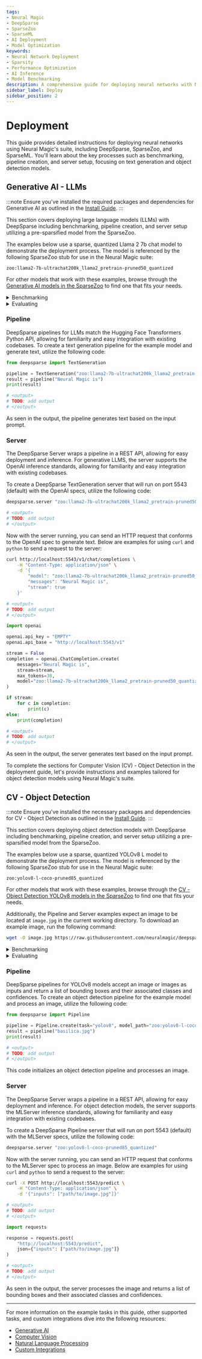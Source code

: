 ```yaml
---
tags:
- Neural Magic
- DeepSparse
- SparseZoo
- SparseML
- AI Deployment
- Model Optimization
keywords:
- Neural Network Deployment
- Sparsity
- Performance Optimization
- AI Inference
- Model Benchmarking
description: A comprehensive guide for deploying neural networks with Neural Magic’s DeepSparse, SparseZoo, and SparseML, focusing on text generation and object detection.
sidebar_label: Deploy
sidebar_position: 2
---
```


# Deployment

This guide provides detailed instructions for deploying neural networks using Neural Magic's suite, including DeepSparse, SparseZoo, and SparseML.
You'll learn about the key processes such as benchmarking, pipeline creation, and server setup, focusing on text generation and object detection models.

## Generative AI - LLMs

:::note
Ensure you've installed the required packages and dependencies for Generative AI as outlined in the [Install Guide](./install#generative-ai).
:::

This section covers deploying large language models (LLMs) with DeepSparse including benchmarking, pipeline creation, and server setup utilizing a pre-sparsified model from the SparseZoo.

The examples below use a sparse, quantized Llama 2 7b chat model to demonstrate the deployment process.
The model is referenced by the following SparseZoo stub for use in the Neural Magic suite:
```text
zoo:llama2-7b-ultrachat200k_llama2_pretrain-pruned50_quantized
```

For other models that work with these examples, browse through the [Generative AI models in the SparseZoo](https://sparsezoo.neuralmagic.com/?modelSet=generative_ai) to find one that fits your needs.

<details>
<summary>Benchmarking</summary>

Benchmarking is an optional step that demonstrates how to validate the performance for both dense and sparsified models, while showcasing the benefits of sparsity in the process.

First benchmark an unoptimized version of the model to establish the baseline.
The SparseZoo stub for the dense model is:
```text
zoo:llama2-7b-ultrachat200k_llama2_pretrain-base
```

Utilizing this stub, benchmark the dense, baseline model with the following command:
<Tabs>
<TabItem value="bash" label="Bash" default>

```bash
deepsparse.benchmark "zoo:llama2-7b-ultrachat200k_llama2_pretrain-base"

# <output>
# TODO: add output
# </output>
```

</TabItem>
<TabItem value="python" label="Python">

```python
from deepsparse import benchmark

result = benchmark("zoo:llama2-7b-ultrachat200k_llama2_pretrain-base")
print(result)

# <output>
# TODO: add output
# </output>
```

</TabItem>
</Tabs>

As seen in the output, the baseline model achieves a throughput of `x` tokens per second on a 4-core Intel CPU.

Next, benchmark the sparsified model to compare the performance:
<Tabs>
<TabItem value="bash" label="Bash" default>

```bash
deepsparse.benchmark "zoo:llama2-7b-ultrachat200k_llama2_pretrain-pruned50_quantized"

# <output>
# TODO: add output
# </output>
```

</TabItem>
<TabItem value="python" label="Python">

```python
from deepsparse import benchmark

result = benchmark("zoo:llama2-7b-ultrachat200k_llama2_pretrain-pruned50_quantized")
print(result)

# <output>
# TODO: add output
# </output>
```

</TabItem>
</Tabs>

The sparsified model achieves a throughput of `y` tokens per second on the same CPU, which is `z` times faster than the baseline model!

</details>

<details>
<summary>Evaluating</summary>

This is an optional step that demonstrates how to evaluate a model on a given dataset or set of datasets using DeepSparse to validate and compare the accuracies of dense and sparsified models.

First, evaluate the baseline model to establish the accuracy baseline.
The SparseZoo stub for the dense model is:
```text
zoo:llama2-7b-ultrachat200k_llama2_pretrain-base
```

Utilizing this stub, evaluate the dense, baseline model utilizing the `lm-eval-harness` with the following command:
<Tabs>
<TabItem value="bash" label="Bash" default>

```bash
deepsparse.evaluate "zoo:llama2-7b-ultrachat200k_llama2_pretrain-pruned50_quantized" --integration lm

# <output>
# TODO: add output
# </output>
```

</TabItem>
<TabItem value="python" label="Python">

```python
from deepsparse import evaluate

result = evaluate("zoo:llama2-7b-ultrachat200k_llama2_pretrain-pruned50_quantized", integration="lm")
print(result)

# <output>
# TODO: add output
# </output>
```

</TabItem>
</Tabs>

As seen in the output, the baseline model achieves a perplexity of `x` on the validation dataset.

Next, evaluate the sparsified model to compare the accuracy:
<Tabs>
<TabItem value="bash" label="Bash" default>

```bash
deepsparse.evaluate "zoo:llama2-7b-ultrachat200k_llama2_pretrain-pruned50_quantized" --integration lm

# <output>
# TODO: add output
# </output>
```

</TabItem>
<TabItem value="python" label="Python">

```python
from deepsparse import evaluate

result = evaluate("zoo:llama2-7b-ultrachat200k_llama2_pretrain-pruned50_quantized", integration="lm")
print(result)

# <output>
# TODO: add output
# </output>
```

</TabItem>
</Tabs>

The sparsified model achieves a perplexity of `y` on the validation dataset, which is within `z` of the baseline model!
</details>

### Pipeline

DeepSparse pipelines for LLMs match the Hugging Face Transformers Python API, allowing for familiarity and easy integration with existing codebases.
To create a text generation pipeline for the example model and generate text, utilize the following code:

```python
from deepsparse import TextGeneration

pipeline = TextGeneration("zoo:llama2-7b-ultrachat200k_llama2_pretrain-pruned50_quantized")
result = pipeline("Neural Magic is")
print(result)

# <output>
# TODO: add output
# </output>
```

As seen in the output, the pipeline generates text based on the input prompt.

### Server

The DeepSparse Server wraps a pipeline in a REST API, allowing for easy deployment and inference.
For generative LLMS, the server supports the OpenAI inference standards, allowing for familiarity and easy integration with existing codebases.

To create a DeepSparse TextGeneration server that will run on port 5543 (default) with the OpenAI specs, utilize the following code:

```bash
deepsparse.server "zoo:llama2-7b-ultrachat200k_llama2_pretrain-pruned50_quantized" --integration openai

# <output>
# TODO: add output
# </output>
```

Now with the server running, you can send an HTTP request that conforms to the OpenAI spec to generate text.
Below are examples for using `curl` and `python` to send a request to the server:
<Tabs>
<TabItem value="bash" label="Bash" default>

```bash
curl http://localhost:5543/v1/chat/completions \
    -H "Content-Type: application/json" \
    -d '{
        "model": "zoo:llama2-7b-ultrachat200k_llama2_pretrain-pruned50_quantized",
        "messages": "Neural Magic is",
        "stream": true
    }'

# <output>
# TODO: add output
# </output>
```

</TabItem>
<TabItem value="python" label="Python">

```python
import openai

openai.api_key = "EMPTY"
openai.api_base = "http://localhost:5543/v1"

stream = False
completion = openai.ChatCompletion.create(
    messages="Neural Magic is",
    stream=stream,
    max_tokens=30,
    model="zoo:llama2-7b-ultrachat200k_llama2_pretrain-pruned50_quantized",
)

if stream:
    for c in completion:
        print(c)
else:
    print(completion)

# <output>
# TODO: add output
# </output>
```

</TabItem>
</Tabs>

As seen in the output, the server generates text based on the input prompt.

To complete the sections for Computer Vision (CV) - Object Detection in the deployment guide, let's provide instructions and examples tailored for object detection models using Neural Magic's suite.

## CV - Object Detection

:::note
Ensure you've installed the necessary packages and dependencies for CV - Object Detection as outlined in the [Install Guide](./install#object-detection).
:::

This section covers deploying object detection models with DeepSparse including benchmarking, pipeline creation, and server setup utilizing a pre-sparsified model from the SparseZoo.

The examples below use a sparse, quantized YOLOv8 L model to demonstrate the deployment process.
The model is referenced by the following SparseZoo stub for use in the Neural Magic suite:
```text
zoo:yolov8-l-coco-pruned85_quantized
```

For other models that work with these examples, browse through the [CV - Object Detection YOLOv8 models in the SparseZoo](https://sparsezoo.neuralmagic.com/?architectures=yolov8&datasets=coco&tasks=detection&modelSet=computer_vision) to find one that fits your needs.

Additionally, the Pipeline and Server examples expect an image to be located at `image.jpg` in the current working directory.
To download an example image, run the following command:
```bash
wget -O image.jpg https://raw.githubusercontent.com/neuralmagic/deepsparse/main/src/deepsparse/yolo/sample_images/basilica.jpg
```

<details>
<summary>Benchmarking</summary>

Benchmarking is an optional step that demonstrates how to validate the performance for both dense and sparsified models, while showcasing the benefits of sparsity in the process.

First benchmark an unoptimized version of the model to establish the baseline.
The SparseZoo stub for the dense model is:
```text
zoo:yolov8-l-coco-base
```

Utilizing this stub, benchmark the dense, baseline model with the following command:
<Tabs>
<TabItem value="bash" label="Bash" default>

```bash
deepsparse.benchmark "zoo:yolov8-l-coco-base"

# <output>
# TODO: add output
# </output>
```

</TabItem>
<TabItem value="python" label="Python">

```python
from deepsparse import benchmark

result = benchmark("zoo:yolov8-l-coco-base")
print(result)

# <output>
# TODO: add output
# </output>
```

</TabItem>
</Tabs>

As seen in the output, the baseline model achieves a throughput of `x` images per second on a 4-core Intel CPU.

Next, benchmark the sparsified model to compare the performance:
<Tabs>
<TabItem value="bash" label="Bash" default>

```bash
deepsparse.benchmark "zoo:yolov8-l-coco-pruned85_quantized"

# <output>
# TODO: add output
# </output>
```

</TabItem>
<TabItem value="python" label="Python">

```python
from deepsparse import benchmark

result = benchmark("zoo:yolov8-l-coco-pruned85_quantized")
print(result)

# <output>
# TODO: add output
# </output>
```
</TabItem>
</Tabs>

The sparsified model achieves a throughput of `y` images per second on the same CPU, which is `z` times faster than the baseline model!

</details>

<details>
<summary>Evaluating</summary>

This is an optional step that demonstrates how to evaluate a model on a given dataset or set of datasets using DeepSparse to validate and compare the accuracies of dense and sparsified models.

First, evaluate the baseline model to establish the accuracy baseline.
The SparseZoo stub for the dense model is:
```text
zoo:yolov8-l-coco-base
```

Utilizing this stub, evaluate the dense, baseline model on the COCO128 dataset (default) with the following command:
<Tabs>
<TabItem value="bash" label="Bash" default>

```bash
deepsparse.yolov8.eval --model_path "zoo:yolov8-l-coco-base"

# <output>
# TODO: add output
# </output>
```

</TabItem>
</Tabs>

As seen in the output, the baseline model achieves a mAP of `x` on the validation dataset.

Next, evaluate the sparsified model to compare the accuracy:

<Tabs>
<TabItem value="bash" label="Bash" default>

```bash
deepsparse.yolov8.eval --model_path "zoo:yolov8-l-coco-pruned85_quantized"

# <output>
# TODO: add output
# </output>
```

</TabItem>
</Tabs>

The sparsified model achieves a mAP of `y` on the validation dataset, which is within `z` of the baseline model!

</details>

### Pipeline

DeepSparse pipelines for YOLOv8 models accept an image or images as inputs and return a list of bounding boxes and their associated classes and confidences.
To create an object detection pipeline for the example model and process an image, utilize the following code:

```python
from deepsparse import Pipeline

pipeline = Pipeline.create(task="yolov8", model_path="zoo:yolov8-l-coco-pruned85_quantized")
result = pipeline("basilica.jpg")
print(result)

# <output>
# TODO: add output
# </output>
```

This code initializes an object detection pipeline and processes an image.

### Server

The DeepSparse Server wraps a pipeline in a REST API, allowing for easy deployment and inference.
For object detection models, the server supports the MLServer inference standards, allowing for familiarity and easy integration with existing codebases.

To create a DeepSparse Pipeline server that will run on port 5543 (default) with the MLServer specs, utilize the following code:

```bash
deepsparse.server "zoo:yolov8-l-coco-pruned85_quantized"
```

Now with the server running, you can send an HTTP request that conforms to the MLServer spec to process an image.
Below are examples for using `curl` and `python` to send a request to the server:

<Tabs>
<TabItem value="bash" label="Bash" default>

```bash
curl -X POST http://localhost:5543/predict \
    -H "Content-Type: application/json" \
    -d '{"inputs": ["path/to/image.jpg"]}'

# <output>
# TODO: add output
# </output>
```

</TabItem>
<TabItem value="python" label="Python">

```python
import requests

response = requests.post(
    "http://localhost:5543/predict",
    json={"inputs": ["path/to/image.jpg"]}
)

# <output>
# TODO: add output
# </output>
```

</TabItem>
</Tabs>

As seen in the output, the server processes the image and returns a list of bounding boxes and their associated classes and confidences.


---

For more information on the example tasks in this guide, other supported tasks, and custom integrations dive into the following resources:
- [Generative AI](../generative-ai)
- [Computer Vision](../computer-vision)
- [Natural Language Processing](../nlp)
- [Custom Integrations](../custom-integrations)
